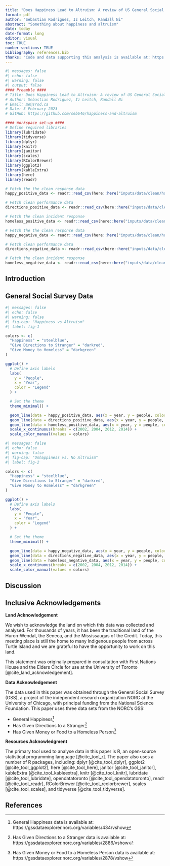 ```yaml
---
title: "Does Happiness Lead to Altruism: A review of US General Social Survey data"
format: pdf
author: "Sebastian Rodriguez, Iz Leitch, Randall Ni"
abstract: "Something about happiness and altruism" 
date: today
date-format: long
editor: visual
toc: TRUE
number-sections: TRUE
bibliography: references.bib
thanks: "Code and data supporting this analysis is available at: https://github.com/seb646/happiness-and-altruism"
---
```


```r
#| messages: false
#| echo: false
#| warning: false
#| output: false
#### Preamble ####
# Title: Does Happiness Lead to Altruism: A review of US General Social Survey data
# Author: Sebastian Rodriguez, Iz Leitch, Randall Ni
# Email: me@srod.ca
# Date: 3 February 2023
# GitHub: https://github.com/seb646/happiness-and-altruism

#### Workspace set-up ####
# Define required libraries 
library(lubridate)
library(tidyverse)
library(dplyr)
library(knitr)
library(janitor)
library(scales)
library(RColorBrewer)
library(ggplot2)
library(kableExtra)
library(here)
library(readr)

# Fetch the the clean response data
happy_positive_data <- readr::read_csv(here::here("inputs/data/clean/happy_positive_data.csv"), show_col_types = FALSE)

# Fetch clean performance data
directions_positive_data <- readr::read_csv(here::here("inputs/data/clean/directions_positive_data.csv"), show_col_types = FALSE)

# Fetch the clean incident response
homeless_positive_data <- readr::read_csv(here::here("inputs/data/clean/homeless_positive_data.csv"), show_col_types = FALSE)

# Fetch the the clean response data
happy_negative_data <- readr::read_csv(here::here("inputs/data/clean/happy_negative_data.csv"), show_col_types = FALSE)

# Fetch clean performance data
directions_negative_data <- readr::read_csv(here::here("inputs/data/clean/directions_negative_data.csv"), show_col_types = FALSE)

# Fetch the clean incident response
homeless_negative_data <- readr::read_csv(here::here("inputs/data/clean/homeless_negative_data.csv"), show_col_types = FALSE)
```

## Introduction

\newpage

## General Social Survey Data

```r
#| messages: false
#| echo: false
#| warning: false
#| fig-cap: "Happiness vs Altruism"
#| label: fig-1

colors <- c(
  "Happiness" = "steelblue",
  "Give Directions to Stranger" = "darkred",
  "Give Money to Homeless" = "darkgreen"
)

ggplot() +
  # Define axis labels
  labs(
    y = "People",
    x = "Year",
    color = "Legend"
  ) +

  # Set the theme
  theme_minimal() +

  geom_line(data = happy_positive_data, aes(x = year, y = people, color = "Happiness")) +
  geom_line(data = directions_positive_data, aes(x = year, y = people, color = "Give Directions to Stranger")) +
  geom_line(data = homeless_positive_data, aes(x = year, y = people, color = "Give Money to Homeless")) +
  scale_x_continuous(breaks = c(2002, 2004, 2012, 2014)) +
  scale_color_manual(values = colors)
```

```r
#| messages: false
#| echo: false
#| warning: false
#| fig-cap: "Unhappiness vs. No Altruism"
#| label: fig-2

colors <- c(
  "Happiness" = "steelblue",
  "Give Directions to Stranger" = "darkred",
  "Give Money to Homeless" = "darkgreen"
)

ggplot() +
  # Define axis labels
  labs(
    y = "People",
    x = "Year",
    color = "Legend"
  ) +

  # Set the theme
  theme_minimal() +

  geom_line(data = happy_negative_data, aes(x = year, y = people, color = "Happiness")) +
  geom_line(data = directions_negative_data, aes(x = year, y = people, color = "Give Directions to Stranger")) +
  geom_line(data = homeless_negative_data, aes(x = year, y = people, color = "Give Money to Homeless")) +
  scale_x_continuous(breaks = c(2002, 2004, 2012, 2014)) +
  scale_color_manual(values = colors)
```
## Discussion

\newpage

## Inclusive Acknowledgements

**Land Acknowledgement**

We wish to acknowledge the land on which this data was collected and analysed. For thousands of years, it has been the traditional land of the Huron-Wendat, the Seneca, and the Mississaugas of the Credit. Today, this meeting place is still the home to many Indigenous people from across Turtle Island and we are grateful to have the opportunity to work on this land.

This statement was originally prepared in consultation with First Nations House and the Elders Circle for use at the University of Toronto [@cite_land_acknowledgement].\

**Data Acknowledgement**

The data used in this paper was obtained through the General Social Survey (GSS), a project of the independent research organization NORC at the University of Chicago, with principal funding from the National Science Foundation. This paper uses three data sets from the NORC's GSS:

-   General Happiness[^1]
-   Has Given Directions to a Stranger[^2]
-   Has Given Money or Food to a Homeless Person[^3]

[^1]: General Happiness data is available at: https://gssdataexplorer.norc.org/variables/434/vshow

[^2]: Has Given Directions to a Stranger data is available at: https://gssdataexplorer.norc.org/variables/2886/vshow

[^3]: Has Given Money or Food to a Homeless Person data is available at: https://gssdataexplorer.norc.org/variables/2878/vshow

**Resources Acknowledgment**

The primary tool used to analyse data in this paper is R, an open-source statistical programming language [@cite_tool_r]. The paper also uses a number of R packages, including: dplyr [@cite_tool_dplyr], ggplot2 [@cite_tool_ggplot2], here [@cite_tool_here], janitor [@cite_tool_janitor], kableExtra [@cite_tool_kableextra], knitr [@cite_tool_knitr], lubridate [@cite_tool_lubridate], opendatatoronto [@cite_tool_opendatatoronto], readr [@cite_tool_readr], RColorBrewer [@cite_tool_rcolorbrewer], scales [@cite_tool_scales], and tidyverse [@cite_tool_tidyverse]. \newpage

## References

<!-- Comment required to show references as a numbered section -->
